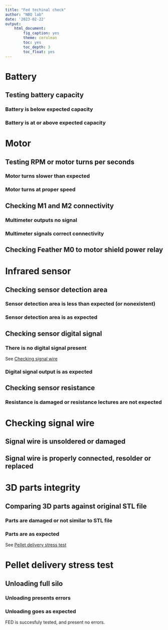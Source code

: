 ```yaml
---
title: "Fed techinal check"
author: "NBO lab"
date: '2023-02-22'
output: 
    html_document:
        fig_caption: yes
        theme: cerulean
        toc: yes
        toc_depth: 3
        toc_float: yes
---
```


# Battery

## Testing battery capacity

### Battery is below expected capacity

### Battery is at or above expected capacity


# Motor

## Testing RPM or motor turns per seconds

### Motor turns slower than expected

### Motor turns at proper speed

## Checking M1 and M2 connectivity

### Multimeter outputs no signal

### Multimeter signals correct connectivity

## Checking Feather M0 to motor shield power relay


# Infrared sensor

## Checking sensor detection area

### Sensor detection area is less than expected (or nonexistent)

### Sensor detection area is as expected

## Checking sensor digital signal

### There is no digital signal present

See [Checking signal wire](#Checkingsignalwire)

### Digital signal output is as expected

## Checking sensor resistance

### Resistance is damaged or resistance lectures are not expected

# Checking signal wire {#Checkingsignalwire}

## Signal wire is unsoldered or damaged

## Signal wire is properly connected, resolder or replaced


# 3D parts integrity

## Comparing 3D parts against original STL file

### Parts are damaged or not similar to STL file

### Parts are as expected

See [Pellet delivery stress test](#Pelletdeliverystresstest)


# Pellet delivery stress test {#Pelletdeliverystresstest}

## Unloading full silo

### Unloading presents errors

### Unloading goes as expected

FED is succesfuly tested, and present no errors.

